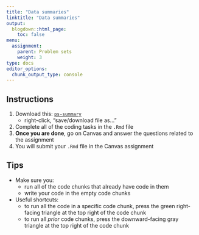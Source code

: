 ```yaml
---
title: "Data summaries"
linktitle: "Data summaries"
output:
  blogdown::html_page:
    toc: false
menu:
  assignment:
    parent: Problem sets
    weight: 3
type: docs
editor_options: 
  chunk_output_type: console
---
```


## Instructions


1. Download this: <i class="far fa-file-archive"></i> [`ps-summary`](/problem-sets/ps-summary.Rmd)
    - right-click, "save/download file as..."
2. Complete all of the coding tasks in the `.Rmd` file
3. **Once you are done**, go on Canvas and answer the questions related to the assignment
4. You will submit your `.Rmd` file in the Canvas assignment

## Tips

- Make sure you: 
    - run all of the code chunks that already have code in them
    - write your code in the empty code chunks
- Useful shortcuts: 
    - to run all the code in a specific code chunk, press the green right-facing triangle at the top right of the code chunk
    - to run all *prior* code chunks, press the downward-facing gray triangle at the top right of the code chunk
